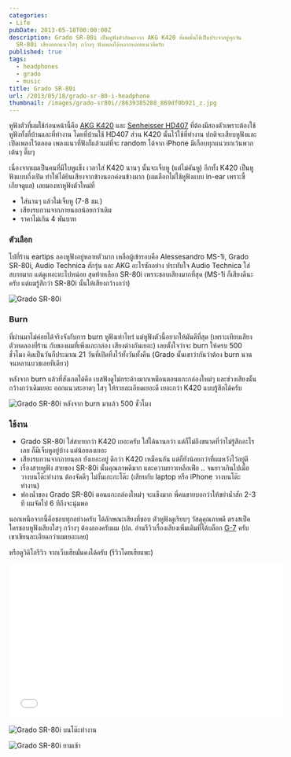 ```yaml
---
categories:
- Life
pubDate: 2013-05-18T00:00:00Z
description: Grado SR-80i เป็นหูฟังตัวถัดมาจาก AKG K420 ที่ผมนั้นใช้เป็นประจำอยู่ทุกวัน
  SR-80i เสียงออกแนวใสๆ กว้างๆ ฟังเพลงได้หลากหลายแนวดีครับ
published: true
tags:
  - headphones
  - grado
  - music
title: Grado SR-80i
url: /2013/05/18/grado-sr-80-i-headphone
thumbnail: /images/grado-sr80i//8639385288_869df0b921_z.jpg
---
```


หูฟังตัวที่ผมใช้ก่อนหน้านี้คือ [AKG K420](https://armno.in.th/2010/05/30/review-akg-k420/) และ [Senheisser HD407](https://www.google.co.th/search?q=sennheiser+hd+407&bav=on.2,or.r_qf.&bvm=bv.46751780,d.bmk&biw=1366&bih=682&um=1&ie=UTF-8&hl=th&tbm=isch&source=og&sa=N&tab=wi&ei=5w-XUcWbMoSyrgfCy4HYBg) ที่ต้องมีสองตัวเพราะต้องใช้หูฟังทั้งที่บ้านและที่ทำงาน โดยที่บ้านใช้ HD407 ส่วน K420 นั้นไว้ใช้ที่ทำงาน ปกติจะเสียบหูฟังและเปิดเพลงไว้ตลอด เพลงแนวที่ฟังก็แล้วแต่ที่จะ random ได้จาก iPhone มีเกือบทุกแนวยกเว้นพวกเต้นๆ ตึ๊บๆ

เนื่องจากผมเป็นคนที่มีใบหูแข็ง เวลาใส่ K420 นานๆ นั้นจะเจ็บหู (แต่ไม่คันหู) อีกทั้ง K420 เป็นหูฟังแบบกึ่งเปิด ทำให้ได้ยินเสียงจากข้างนอกค่อนข้างมาก (ผมเลือกไม่ใช้หูฟังแบบ in-ear เพราะขี้เกียจดูแล) เลยมองหาหูฟังตัวใหม่ที่

- ใส่นานๆ แล้วไม่เจ็บหู (7-8 ชม.)
- เสียงรบกวนจากภายนอกน้อยกว่าเดิม
- ราคาไม่เกิน 4 พันบาท

### ตัวเลือก

ไปที่ร้าน eartips ลองหูฟังอยู่หลายตัวมาก เหลือผู้เข้ารอบคือ Alessesandro MS-1i, Grado SR-80i, Audio Technica สักรุ่น และ AKG อะไรซักอย่าง ประทับใจ Audio Technica ใส่สบายมาก แต่ดูเทอะทะไปหน่อย สุดท้ายเลือก SR-80i เพราะชอบเสียงมากที่สุด (MS-1i ก็เสียงดีนะครับ แต่ผมรู้สึกว่า SR-80i นั้นให้เสียงกว้างกว่า)

![Grado SR-80i](/images/grado-sr80i//8577399028_2dce902f09_z.jpg)

### Burn

ที่ผ่านมาไม่ค่อยได้จริงจังกับการ burn หูฟังเท่าไหร่ แต่หูฟังตัวนี้อยากให้มันดีที่สุด (เพราะเทียบเสียงตัวทดลองที่ร้าน กับของผมที่เพิ่งแกะกล่อง เสียงต่างกันเยอะ) เลยตั้งใจว่าจะ burn ให้ครบ 500 ชั่วโมง คิดเป็นวันก็ประมาณ 21 วันที่เปิดทิ้งไว้ทั้งวันทั้งคืน (Grado นั้นเขาว่ากันว่าต้อง burn นานจนหลานบวชเลยทีเดียว)

หลังจาก burn แล้วที่สังเกตได้คือ เบสฟังดูไม่กระด้างมากเหมือนตอนแกะกล่องใหม่ๆ  และช่วงเสียงนั้นกว้างกว่าเดิมเยอะ ออกแนวสะอาดๆ ใสๆ ให้รายละเอียดเยอะดี เยอะกว่า K420 แบบรู้สึกได้ครับ

![Grado SR-80i หลังจาก burn มาแล้ว 500 ชั่วโมง](/images/grado-sr80i//8639385288_869df0b921_z.jpg)

### ใช้งาน

- Grado SR-80i ใส่สบายกว่า K420 เยอะครับ ใส่ได้นานกว่า แต่ก็ไม่ถึงขนาดที่ว่าไม่รู้สึกอะไรเลย ก็มีเจ็บหูอยู่บ้าง แต่น้อยลงเยอะ
- เสียงรบกวนจากภายนอก ยังเยอะอยู่ ดีกว่า K420 เหมือนกัน แต่ก็ยังน้อยกว่าที่ผมหวังไว้อยู่ดี
- เรื่องสายหูฟัง สายของ SR-80i นั้นคุณภาพดีมาก และความยาวเหลือเฟือ .. จนยาวเกินไปเมื่อวางบนโต๊ะทำงาน ต้องจัดดีๆ ไม่งั้นเกะกะโต๊ะ (เสียบกับ laptop หรือ iPhone วางบนโต๊ะทำงาน)
- ฟองน้ำของ Grado SR-80i ตอนแกะกล่องใหม่ๆ จะแข็งมาก พี่คนขายบอกว่าให้ขยำน้ำสัก 2-3 ที ผมจัดไป 6 ทีถึงจะนุ่มพอ

นอกเหนือจากนี้คือชอบทุกอย่างครับ ได้ลักษณะเสียงที่ชอบ ตัวหูฟังดูเรียบๆ วัสดุคุณภาพดี ตรงสเป็ค ใครชอบหูฟังเสียงใสๆ กว้างๆ ต้องลองครับผม (ปล. อ่านรีวิวเรื่องเสียงเพิ่มเติมที่ได้บล็อก [G-7](http://g7-g7.blogspot.com/2008/12/review-grado-sr80.html) ครับ เขาเขียนละเอียดกว่าผมเยอะเลย)

หรือดูวิดิโอรีวิว จากเว็บเฮียมั่นคงได้ครับ (รีวิวโดยเฮียแพะ)

<iframe width="560" height="315" src="//www.youtube.com/embed/OjKuVejVyyg?rel=0" frameborder="0" allowfullscreen></iframe>

![Grado SR-80i บนโต๊ะทำงาน](/images/grado-sr80i//8640279034_833ac5a390_z.jpg)

![Grado SR-80i ยามเช้า](/images/grado-sr80i//8615368581_36634a6b48_o.jpg)

